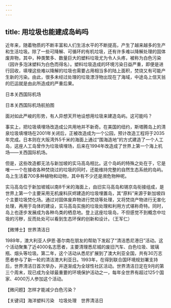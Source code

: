 ```yaml
---
---
---
```

title: 用垃圾也能建成岛屿吗
---




近年来，随着物质的不断丰富和人们生活水平的不断提高，产生了越来越多的生产和生活垃圾。除了一些可降解、可循环的有机垃圾，还有许多难以降解处理的固体废弃物，其中，种类繁多、数量巨大的塑料垃圾尤为令人头疼，被称为白色污染（因许多泡沫塑料为白色而得名）。塑料垃圾造成的环境污染日益严重，即便是进行回收，填埋这些难以降解的垃圾也需要占用相当多的陆上面积，焚烧又有可能产生新的污染。由此，很多未经过处理的垃圾漂浮物出现在了海域，中途岛上信天翁的厄运就是由此所造成的严重后果。

日本关西国际机场



日本关西国际机场航拍图



面对如此严峻的形势，有人异想天开地设想用垃圾来建造岛屿。这可能吗？

事实上，把垃圾填埋场改造成公共用地并不新奇。在美国的纽约，斯塔腾岛上的清泉垃圾填埋场在2001年关闭后，正被改造成为一个公园，预计改造工程将于2035年完成。日本则在大阪湾外5千米的海面上通过“围海造地”的方式建造了一个人工岛，这座人工岛曾作为垃圾填埋场，后来在1994年改造成了世界上第一个海上机场——关西国际机场。

但是，这些改造都无法与新加坡的实马高岛相比。这个岛屿的特殊之处在于，它是唯一一个在接收各种焚烧过的垃圾的同时，还能维持完整的自然生态系统的岛屿。岛上生活着700多种植物和动物，其中有不少还是濒危物种呢。

实马高岛位于新加坡城以南8千米的海面上，由旧实马高岛和锡京岛衔接组成，是世界上第一个主要采用无机废料灰烬建造的垃圾埋置岛，其“原料”来源于新加坡四个主要垃圾焚化场。通过对固体废弃物进行焚烧等处理，又将焚烧产物进行无害化处理，再用于岛体的建设，实马高岛实施的垃圾处理和利用方式堪称奇特。同时，岛上也逐步发展成为各种鸟类的栖息地。登上这座垃圾岛，不但感觉不到概念中垃圾的污秽，反而处处可以看到生态环保的创新和设计。（王军仁）





【微博士】世界清洁日

1989年，澳大利亚人伊恩·基尔南在朋友的帮助下发起了“清洁悉尼港日”活动。这个活动聚集了近4000名志愿者，主要清理悉尼城的废旧汽车、白色垃圾、玻璃瓶、烟头等垃圾。第二年，这个活动从悉尼扩展到了澳大利亚全国，共有30万志愿者参与了新一轮的清洁澳大利亚日。1993年，在得到联合国环境规划署支持后，世界清洁日首次举办，并逐渐成为全球性社区活动。世界清洁日定在9月的第三个周末，现已成为全球最重要的环境保护活动之一，每年全世界有超过125个国家、4000万人参加这个活动。

【微问题】怎样才能减少白色污染？

【关键词】海洋塑料污染　垃圾处理　世界清洁日